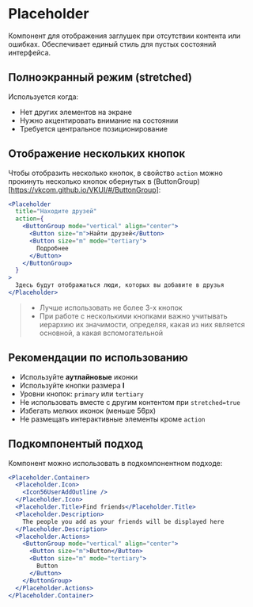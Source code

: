 <Overview>

# Placeholder

Компонент для отображения заглушек при отсутствии контента или ошибках.
Обеспечивает единый стиль для пустых состояний интерфейса.

</Overview>

## Полноэкранный режим (stretched)

Используется когда:

- Нет других элементов на экране
- Нужно акцентировать внимание на состоянии
- Требуется центральное позиционирование

## Отображение нескольких кнопок

Чтобы отобразить несколько кнопок, в свойство `action` можно прокинуть несколько кнопок обернутых в (ButtonGroup)[https://vkcom.github.io/VKUI/#/ButtonGroup]:

```jsx
<Placeholder
  title="Находите друзей"
  action={
    <ButtonGroup mode="vertical" align="center">
      <Button size="m">Найти друзей</Button>
      <Button size="m" mode="tertiary">
        Подробнее
      </Button>
    </ButtonGroup>
  }
>
  Здесь будут отображаться люди, которых вы добавите в друзья
</Placeholder>
```

> - Лучше использовать не более 3-х кнопок
> - При работе с несколькими кнопками важно учитывать иерархию их значимости, определяя, какая из них является основной, а какая вспомогательной

## Рекомендации по использованию

- Используйте **аутлайновые** иконки
- Используйте кнопки размера **l**
- Уровни кнопок: `primary` или `tertiary`
- Не использовать вместе с другим контентом при `stretched=true`
- Избегать мелких иконок (меньше 56px)
- Не размещать интерактивные элементы кроме `action`

## Подкомпонентый подход

Компонент можно использовать в подкомпонентном подходе:

```jsx
<Placeholder.Container>
  <Placeholder.Icon>
    <Icon56UserAddOutline />
  </Placeholder.Icon>
  <Placeholder.Title>Find friends</Placeholder.Title>
  <Placeholder.Description>
    The people you add as your friends will be displayed here
  </Placeholder.Description>
  <Placeholder.Actions>
    <ButtonGroup mode="vertical" align="center">
      <Button size="m">Button</Button>
      <Button size="m" mode="tertiary">
        Button
      </Button>
    </ButtonGroup>
  </Placeholder.Actions>
</Placeholder.Container>
```
